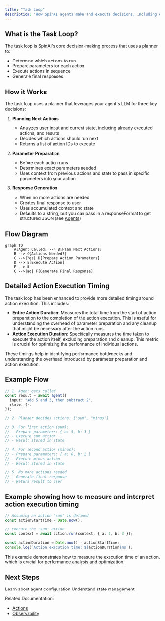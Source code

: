 ```yaml
---
title: "Task Loop"
description: "How SpinAI agents make and execute decisions, including detailed action execution timing"
---
```


## What is the Task Loop?

The task loop is SpinAI's core decision-making process that uses a planner to:

- Determine which actions to run
- Prepare parameters for each action
- Execute actions in sequence
- Generate final responses

## How it Works

The task loop uses a planner that leverages your agent's LLM for three key decisions:

1. **Planning Next Actions**

   - Analyzes user input and current state, including already executed actions, and results
   - Decides which actions should run next
   - Returns a list of action IDs to execute

2. **Parameter Preparation**

   - Before each action runs
   - Determines exact parameters needed
   - Uses context from previous actions and state to pass in specific parameters into your action

3. **Response Generation**

   - When no more actions are needed
   - Creates final response to user
   - Uses accumulated context and state
   - Defaults to a string, but you can pass in a responseFormat to get structured JSON (see [Agents](/core-concepts/agents))

## Flow Diagram

```mermaid
graph TD
    A[Agent Called] --> B[Plan Next Actions]
    B --> C{Actions Needed?}
    C -->|Yes| D[Prepare Action Parameters]
    D --> E[Execute Action]
    E --> B
    C -->|No| F[Generate Final Response]
```

## Detailed Action Execution Timing

The task loop has been enhanced to provide more detailed timing around action execution. This includes:

- **Entire Action Duration**: Measures the total time from the start of action preparation to the completion of the action execution. This is useful for understanding the overhead of parameter preparation and any cleanup that might be necessary after the action runs.
- **Action Execution Duration**: Specifically measures the time taken to execute the action itself, excluding preparation and cleanup. This metric is crucial for optimizing the performance of individual actions.

These timings help in identifying performance bottlenecks and understanding the overhead introduced by parameter preparation and action execution.

## Example Flow

```typescript
// 1. Agent gets called
const result = await agent({
  input: "Add 5 and 3, then subtract 2",
  state: {},
});

// 2. Planner decides actions: ["sum", "minus"]

// 3. For first action (sum):
// - Prepare parameters: { a: 5, b: 3 }
// - Execute sum action
// - Result stored in state

// 4. For second action (minus):
// - Prepare parameters: { a: 8, b: 2 }
// - Execute minus action
// - Result stored in state

// 5. No more actions needed
// - Generate final response
// - Return result to user
```

## Example showing how to measure and interpret action execution timing

```typescript
// Assuming an action "sum" is defined
const actionStartTime = Date.now();

// Execute the "sum" action
const context = await action.run(context, { a: 5, b: 3 });

const actionDuration = Date.now() - actionStartTime;
console.log(`Action execution time: ${actionDuration}ms`);
```

This example demonstrates how to measure the execution time of an action, which is crucial for performance analysis and optimization.

## Next Steps

<CardGroup>
  <Card title="Agents" icon="robot" href="/core-concepts/agents">
    Learn about agent configuration
  </Card>
  <Card
    title="State & Parameters"
    icon="database"
    href="/core-concepts/state-and-parameters"
  >
    Understand state management
  </Card>
</CardGroup>

Related Documentation:
- [Actions](/core-concepts/actions)
- [Observability](/core-concepts/observability)